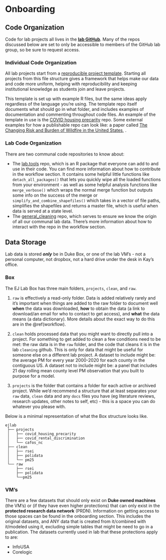 # Onboarding {-}

## Code Organization {-}

Code for lab projects all lives in the [**lab GitHub**](https://github.com/Duke-EJ-Lab). Many of the repos discussed below are set to only be accessible to members of the GitHub lab group, so be sure to request access. 

### Individual Code Organization {-}

All lab projects start from a [reproducible project template](https://github.com/Duke-EJ-Lab/reproducible_project_template). Starting all projects from this file structure gives a framework that helps make our data and code more uniform, helping with reproducibility and keeping institutional knowledge as students join and leave projects.

This template is set up with example R files, but the same ideas apply regardless of the language you're using. The template repo itself documents what should go in what folder, and includes examples of documentation and commenting throughout code files. An example of the template in use is the [COVID housing precarity](https://github.com/Duke-EJ-Lab/covid_housing_precarity) repo. Some external examples for how a publishable repo can look like: a paper called [The Changing Risk and Burden of Wildfire in the United States](https://github.com/echolab-stanford/wildfire-map-public), . 

### Lab Code Organization {-}

There are two communal code repositories to know about: 

* The [lab.tools]() repo, which is an R package that everyone can add to and use in their code. You can find more information about how to contribute in the workflow section. It contains some helpful little functions like `detach_all_packages()` that lets you quickly wipe all the loaded functions from your environment - as well as some helpful analysis functions like `merge_verbose()` which wraps the normal merge function but outputs some info on the success of the merge or `simplify_and_combine_shapefiles()` which takes in a vector of file paths, simplifies the shapefiles and returns a master file, which is useful when data is served at a state level.
* The [general_cleaning]() repo, which serves to ensure we know the origin of all our communal lab data. There's more information about how to interact with the repo in the workflow section. 


## Data Storage {-}

Lab data is stored ***only*** be in Duke Box, or one of the lab VM's - not a personal computer, not dropbox, not a hard drive under the desk in Kay's office. 

### Box {-}

The EJ Lab Box has three main folders, `projects`, `clean`, and `raw`. 

1) `raw` is effectively a read-only folder. Data is added relatively rarely and it's important when things are added to the raw folder to document well **when** the data was downloaded, **how** to obtain the data (a link to download/an email for who to contact to get access), and **what** the data means (a data dictionary). More details about the exact way to do this are in the \@ref(workflow).

2) `clean` holds processed data that you might want to directly pull into a project. For something to get added to clean a few conditions need to be met: the raw data is in the `raw` folder, and the code that cleans it is in the lab `cleaning` github. This is only for data that might be useful for someone else on a different lab project. A dataset to include might be: the average PM for every year 2000-2020 for each county in the contiguous US. A dataset not to include might be: a panel that includes 21 day rolling mean county level PM observation that you built to purpose for a model. 

3) `projects` is the folder that contains a folder for each active or archived project. While we'd recommend a structure that at least separates your `raw` data, `clean` data and any `docs` files you have (eg literature reviews, research updates, other notes to self, etc) - this is a space you can do whatever you please with. 


Below is a minimal representation of what the Box structure looks like. 

```
ejlab
 ├── projects
 │   ├── covid_housing_precarity
 │   ├── covid_rental_discrimination
 │   └── cafos_nc 
 ├── clean
 │	 ├── rsei
 │	 ├── polidata
 │	 └── pm25
 └── raw
     ├── rsei
     ├── polidata
     └──pm25
```

### VM's {-}

There are a few datasets that should only exist on **Duke owned machines** (the VM's) or (if they have even higher protections) that can only exist in the **protected research data network** (PRDN). Information on getting access to those spaces can be found in the onboarding section. This includes the original datasets, and ANY data that is created from it/combined with it/modeled using it, excluding simple tables that might be need to go in a publication. The datasets currently used in lab that these protections apply to are: 

* InfoUSA
* Corelogic

##  {-}

